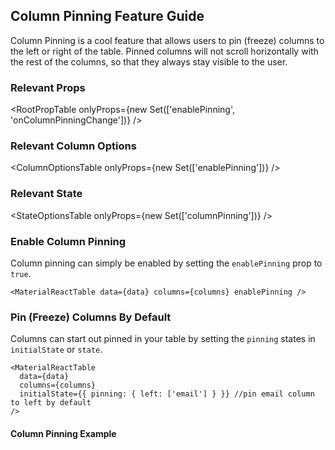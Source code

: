 
<Head>
  <title>Material React Table Docs - Column Pinning Feature Guide</title>
  <meta
    name="description"
    content="How to use and customize the column pinning features of Material React Table"
  />
</Head>

## Column Pinning Feature Guide

Column Pinning is a cool feature that allows users to pin (freeze) columns to the left or right of the table. Pinned columns will not scroll horizontally with the rest of the columns, so that they always stay visible to the user.

### Relevant Props

<RootPropTable
  onlyProps={new Set(['enablePinning', 'onColumnPinningChange'])}
/>

### Relevant Column Options

<ColumnOptionsTable onlyProps={new Set(['enablePinning'])} />

### Relevant State

<StateOptionsTable onlyProps={new Set(['columnPinning'])} />

### Enable Column Pinning

Column pinning can simply be enabled by setting the `enablePinning` prop to `true`.

```tsx
<MaterialReactTable data={data} columns={columns} enablePinning />
```

### Pin (Freeze) Columns By Default

Columns can start out pinned in your table by setting the `pinning` states in `initialState` or `state`.

```tsx
<MaterialReactTable
  data={data}
  columns={columns}
  initialState={{ pinning: { left: ['email'] } }} //pin email column to left by default
/>
```

#### Column Pinning Example

<Example />
